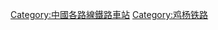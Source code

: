 {{Catnav|頁面分類|各種主題的頁面分類|按國家分類|各國建築|各國鐵路車站|中國鐵路車站}}
{{Catnav|頁面分類|各種主題的頁面分類|按國家分類|各國交通|各國鐵路車站|中國鐵路車站}}
{{Catmore|鸡杨铁路}}
[[Category:中國各路線鐵路車站|Category:中國各路線鐵路車站]]
[[Category:鸡杨铁路|Category:鸡杨铁路]]